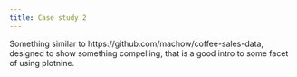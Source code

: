 ```yaml
---
title: Case study 2
---
```


Something similar to https://github.com/machow/coffee-sales-data, designed to show something compelling, that is a good intro to some facet of using plotnine.